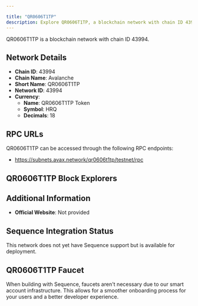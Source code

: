 ```yaml
---

title: "QR0606T1TP"
description: Explore QR0606T1TP, a blockchain network with chain ID 43994. Learn about its native currency, QR0606T1TP Token, and how to interact with the network.
---
```




QR0606T1TP is a blockchain network with chain ID 43994.

## Network Details

- **Chain ID**: 43994
- **Chain Name**: Avalanche
- **Short Name**: QR0606T1TP
- **Network ID**: 43994
- **Currency**: 
  - **Name**: QR0606T1TP Token
  - **Symbol**: HRQ
  - **Decimals**: 18

## RPC URLs

QR0606T1TP can be accessed through the following RPC endpoints:

- https://subnets.avax.network/qr0606t1tp/testnet/rpc

## QR0606T1TP Block Explorers



## Additional Information

- **Official Website**: Not provided

## Sequence Integration Status

This network does not yet have Sequence support but is available for deployment.

## QR0606T1TP Faucet

When building with Sequence, faucets aren't necessary due to our smart account infrastructure. This allows for a smoother onboarding process for your users and a better developer experience.
